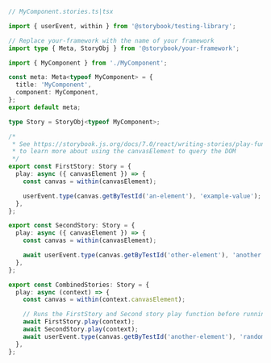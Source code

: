 ```ts
// MyComponent.stories.ts|tsx

import { userEvent, within } from '@storybook/testing-library';

// Replace your-framework with the name of your framework
import type { Meta, StoryObj } from '@storybook/your-framework';

import { MyComponent } from './MyComponent';

const meta: Meta<typeof MyComponent> = {
  title: 'MyComponent',
  component: MyComponent,
};
export default meta;

type Story = StoryObj<typeof MyComponent>;

/*
 * See https://storybook.js.org/docs/7.0/react/writing-stories/play-function#working-with-the-canvas
 * to learn more about using the canvasElement to query the DOM
 */
export const FirstStory: Story = {
  play: async ({ canvasElement }) => {
    const canvas = within(canvasElement);

    userEvent.type(canvas.getByTestId('an-element'), 'example-value');
  },
};

export const SecondStory: Story = {
  play: async ({ canvasElement }) => {
    const canvas = within(canvasElement);

    await userEvent.type(canvas.getByTestId('other-element'), 'another value');
  },
};

export const CombinedStories: Story = {
  play: async (context) => {
    const canvas = within(context.canvasElement);

    // Runs the FirstStory and Second story play function before running this story's play function
    await FirstStory.play(context);
    await SecondStory.play(context);
    await userEvent.type(canvas.getByTestId('another-element'), 'random value');
  },
};
```
